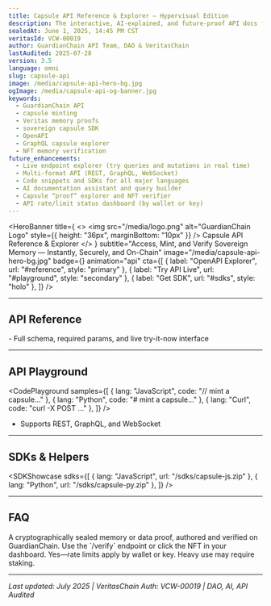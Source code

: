 ```yaml
---
title: Capsule API Reference & Explorer — Hypervisual Edition
description: The interactive, AI-explained, and future-proof API docs for accessing, minting, verifying, and searching GuardianChain memory capsules.
sealedAt: June 1, 2025, 14:45 PM CST
veritasId: VCW-00019
author: GuardianChain API Team, DAO & VeritasChain
lastAudited: 2025-07-28
version: 3.5
language: omni
slug: capsule-api
image: /media/capsule-api-hero-bg.jpg
ogImage: /media/capsule-api-og-banner.jpg
keywords:
  - GuardianChain API
  - capsule minting
  - Veritas memory proofs
  - sovereign capsule SDK
  - OpenAPI
  - GraphQL capsule explorer
  - NFT memory verification
future_enhancements:
  - Live endpoint explorer (try queries and mutations in real time)
  - Multi-format API (REST, GraphQL, WebSocket)
  - Code snippets and SDKs for all major languages
  - AI documentation assistant and query builder
  - Capsule “proof” explorer and NFT verifier
  - API rate/limit status dashboard (by wallet or key)
---
```


<SEO
  title="Capsule API — Access, Mint, Verify | GuardianChain Docs"
  description="Explore GuardianChain’s sovereign memory API: mint, verify, and search sealed capsules with REST, GraphQL, WebSocket, and SDKs in JS/Python."
  image="/media/capsule-api-og-banner.jpg"
/>

<HeroBanner
  title={
    <>
      <img
        src="/media/logo.png"
        alt="GuardianChain Logo"
        style={{ height: "36px", marginBottom: "10px" }}
      />
      Capsule API Reference & Explorer
    </>
  }
  subtitle="Access, Mint, and Verify Sovereign Memory — Instantly, Securely, and On-Chain"
  image="/media/capsule-api-hero-bg.jpg"
  badge={<VeritasBadge id="VCW-00019" />}
  animation="api"
  cta={[
    { label: "OpenAPI Explorer", url: "#reference", style: "primary" },
    { label: "Try API Live", url: "#playground", style: "secondary" },
    { label: "Get SDK", url: "#sdks", style: "holo" },
  ]}
/>

<UtilityBar>
  <SectionTOC sticky scrollSpy animation="fade-in" />
  <QuickActions>
    <CopyButton text="guardian-global.com/whitepaper/capsule-api" />
    <ShareMenu
      platforms={["twitter", "linkedin", "telegram", "farcaster", "email"]}
    />
    <PDFExport />
    <VoiceToggle />
    <ThemeToggle />
    <TranslateMenu
      languages={["en", "es", "zh", "de", "fr", "ar", "hi", "jp"]}
    />
    <TextSizeToggle />
  </QuickActions>
</UtilityBar>

---

## <span id="reference">API Reference <ApiIcon /></span>

<OpenAPIExplorer url="https://api.guardian-global.com/v1/capsule/openapi.json" />
- Full schema, required params, and live try-it-now interface

---

## <span id="playground">API Playground <PlayIcon /></span>

<CodePlayground
  samples={[
    { lang: "JavaScript", code: "// mint a capsule..." },
    { lang: "Python", code: "# mint a capsule..." },
    { lang: "Curl", code: "curl -X POST ..." },
  ]}
/>
- Supports REST, GraphQL, and WebSocket

---

## <span id="sdks">SDKs & Helpers <CodeIcon /></span>

<SDKShowcase
  sdks={[
    { lang: "JavaScript", url: "/sdks/capsule-js.zip" },
    { lang: "Python", url: "/sdks/capsule-py.zip" },
  ]}
/>

---

## <span id="faq">FAQ <HelpIcon /></span>

<FAQ>
  <Question q="What is a capsule?">
    A cryptographically sealed memory or data proof, authored and verified on
    GuardianChain.
  </Question>
  <Question q="How do I verify capsule authorship?">
    Use the `/verify` endpoint or click the NFT in your dashboard.
  </Question>
  <Question q="Is the API open to all?">
    Yes—rate limits apply by wallet or key. Heavy use may require staking.
  </Question>
</FAQ>

---

_Last updated: July 2025 | VeritasChain Auth: VCW-00019 | DAO, AI, API Audited_

